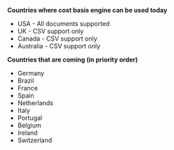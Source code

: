 **Countries where cost basis engine can be used today**

- USA - All documents supported
- UK - CSV support only
- Canada - CSV support only
- Australia - CSV support only

**Countries that are coming (in priority order)**

- Germany
- Brazil
- France
- Spain
- Netherlands
- Italy
- Portugal
- Belgium
- Ireland
- Switzerland